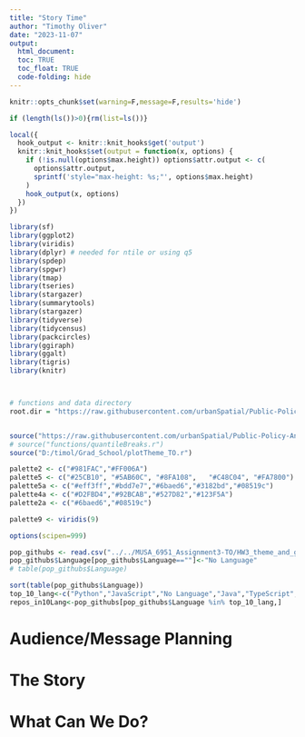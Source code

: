 ```yaml
---
title: "Story Time"
author: "Timothy Oliver"
date: "2023-11-07"
output: 
  html_document:
  toc: TRUE
  toc_float: TRUE
  code-folding: hide
---
```


```r
knitr::opts_chunk$set(warning=F,message=F,results='hide')
```

```r
if (length(ls())>0){rm(list=ls())}

local({
  hook_output <- knitr::knit_hooks$get('output')
  knitr::knit_hooks$set(output = function(x, options) {
    if (!is.null(options$max.height)) options$attr.output <- c(
      options$attr.output,
      sprintf('style="max-height: %s;"', options$max.height)
    )
    hook_output(x, options)
  })
})

library(sf)
library(ggplot2)
library(viridis)
library(dplyr) # needed for ntile or using q5
library(spdep)
library(spgwr)
library(tmap)
library(tseries)
library(stargazer)
library(summarytools)
library(stargazer)
library(tidyverse)
library(tidycensus)
library(packcircles)
library(ggiraph)
library(ggalt)
library(tigris)
library(knitr)



# functions and data directory
root.dir = "https://raw.githubusercontent.com/urbanSpatial/Public-Policy-Analytics-Landing/master/DATA/"


source("https://raw.githubusercontent.com/urbanSpatial/Public-Policy-Analytics-Landing/master/functions.r")
# source("functions/quantileBreaks.r")
source("D:/timol/Grad_School/plotTheme_TO.r")

palette2 <- c("#981FAC","#FF006A")
palette5 <- c("#25CB10", "#5AB60C", "#8FA108",   "#C48C04", "#FA7800")
palette5a <- c("#eff3ff","#bdd7e7","#6baed6","#3182bd","#08519c")
palette4a <- c("#D2FBD4","#92BCAB","#527D82","#123F5A")
palette2a <- c("#6baed6","#08519c")

palette9 <- viridis(9)

options(scipen=999)
```

```r
pop_githubs <- read.csv("../../MUSA_6951_Assignment3-TO/HW3_theme_and_graphs/data/repositories.csv")
pop_githubs$Language[pop_githubs$Language==""]<-"No Language"
# table(pop_githubs$Language)

sort(table(pop_githubs$Language))
top_10_lang<-c("Python","JavaScript","No Language","Java","TypeScript","C++","Go","C","C#","PHP")
repos_in10Lang<-pop_githubs[pop_githubs$Language %in% top_10_lang,]
```

# Audience/Message Planning

# The Story

# What Can We Do?